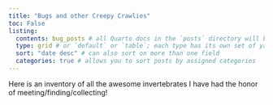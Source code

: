 ```yaml
---
title: "Bugs and other Creepy Crawlies"
toc: False
listing: 
  contents: bug_posts # all Quarto docs in the `posts` directory will be included on your listing page
  type: grid # or `default` or `table`; each type has its own set of yaml options to include
  sort: "date desc" # can also sort on more than one field
  categories: true # allows you to sort posts by assigned categories 
---
```


Here is an inventory of all the awesome invertebrates I have had the honor of meeting/finding/collecting!